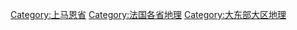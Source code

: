 [[Category:上马恩省|Category:上马恩省]]
[[Category:法国各省地理|Category:法国各省地理]]
[[Category:大东部大区地理|Category:大东部大区地理]]